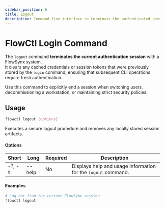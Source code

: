 ```yaml
---
sidebar_position: 6
title: Logout
description: Command-line interface to terminate the authenticated session with a FlowSynx instance.
---
```


# FlowCtl Login Command
The `logout` command **terminates the current authentication session** with a FlowSynx system.  
It clears any cached credentials or session tokens that were previously stored by the `login` command, ensuring that subsequent CLI operations require fresh authentication.

Use this command to explicitly end a session when switching users, decommissioning a workstation, or maintaining strict security policies.

## Usage
```bash
flowctl logout [options]
```

Executes a secure logout procedure and removes any locally stored session artifacts.

#### Options
| Short  | Long   | Required | Description                                                   |
| ------ | ------ | -------- | ------------------------------------------------------------- |
| -?, -h | --help | No       | Displays help and usage information for the `logout` command. |

#### Examples
```bash
# Log out from the current FlowSynx session
flowctl logout
```